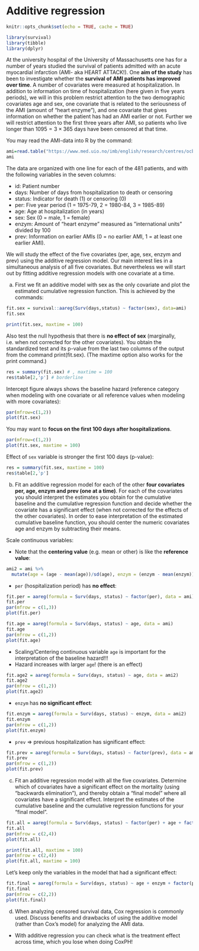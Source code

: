 # Additive regression {-}

```r
knitr::opts_chunk$set(echo = TRUE, cache = TRUE)
```

```r
library(survival)
library(tibble)
library(dplyr)
```

At the university hospital of the University of Massachusetts one has for a number of years studied the survival of patients admitted with an acute myocardial infarction (AMI- aka HEART ATTACK!). One **aim of the study** has been to investigate whether the **survival of AMI patients has improved over time**. A number of covariates were measured at hospitalization. In addition to information on time of hospitalization (here given in five years periods), we will in this problem restrict attention to the two demographic covariates age and sex, one covariate that is related to the seriousness of the AMI (amount of “heart enzyme”), and one covariate that gives information on whether the patient has had an AMI earlier or not. Further we will restrict attention to the first three years after AMI, so patients who live longer than $1095 = 3 \times 365$ days have been censored at that time.

You may read the AMI-data into R by the command:
```r
ami=read.table("https://www.med.uio.no/imb/english/research/centres/ocbe/courses/imb9335/ami.txt",header=T) %>% as_tibble()
ami
```

The data are organized with one line for each of the $481$ patients, and with the following variables in the seven columns:

- id: Patient number
- days: Number of days from hospitalization to death or censoring
- status: Indicator for death (1) or censoring (0)
- per: Five year period (1 = 1975-79, 2 = 1980-84, 3 = 1985-89)
- age: Age at hospitalization (in years)
- sex: Sex (0 = male, 1 = female)
- enzym: Amount of “heart enzyme” measured as ”international units” divided by 100
- prev: Information on earlier AMIs (0 = no earlier AMI, 1 = at least one earlier AMI).

We will study the effect of the five covariates (per, age, sex, enzym and prev) using the additive regression model. Our main interest lies in a simultaneous analysis of all five covariates. But nevertheless we will start out by fitting additive regression models with one covariate at a time.

a) First we fit an additive model with sex as the only covariate and plot the estimated cumulative regression function. This is achieved by the commands:

```r
fit.sex = survival::aareg(Surv(days,status) ~ factor(sex), data=ami)
fit.sex

print(fit.sex, maxtime = 100)
```

Also test the null hypothesis that there is **no effect of sex** (marginally, i.e. when not corrected for the other covariates). You obtain the standardized test and its p-value from the last two columns of the output from the command print(fit.sex). (The maxtime option also works for the print command.)

```r
res = summary(fit.sex) # , maxtime = 100
res$table[2,'p'] # borderline
```

Intercept figure always shows the baseline hazard (reference category when modeling with one covariate or all reference values when modeling with more covariates):
```r
par(mfrow=c(1,2))
plot(fit.sex)
```

You may want to **focus on the first 100 days after hospitalizations**.
```r
par(mfrow=c(1,2))
plot(fit.sex, maxtime = 100)
```

Effect of `sex` variable is stronger the first 100 days (p-value):
```r
res = summary(fit.sex, maxtime = 100)
res$table[2,'p']
```

b) Fit an additive regression model for each of the other **four covariates per, age, enzym and prev (one at a time)**. For each of the covariates you should interpret the estimates you obtain for the cumulative baseline and the cumulative regression function and decide whether the covariate has a significant effect (when not corrected for the effects of the other covariates). In order to ease interpretation of the estimated cumulative baseline function, you should center the numeric covariates age and enzym by subtracting their means.

Scale continuous variables:

- Note that the **centering value** (e.g. mean or other) is like the **reference value**:
```r
ami2 = ami %>% 
  mutate(age = (age - mean(age))/sd(age), enzym = (enzym - mean(enzym))/sd(enzym))
```

- `per` (hospitalization period) has **no effect**:
```r
fit.per = aareg(formula = Surv(days, status) ~ factor(per), data = ami)
fit.per
par(mfrow = c(1,3))
plot(fit.per)
```

```r
fit.age = aareg(formula = Surv(days, status) ~ age, data = ami)
fit.age
par(mfrow = c(1,2))
plot(fit.age)
```

- Scaling/Centering continuous variable `age` is important for the interpretation of the baseline hazard!!!
- Hazard increases with larger `age`! (there is an effect)
```r
fit.age2 = aareg(formula = Surv(days, status) ~ age, data = ami2)
fit.age2
par(mfrow = c(1,2))
plot(fit.age2)
```

- `enzym` has **no significant effect**:
```r
fit.enzym = aareg(formula = Surv(days, status) ~ enzym, data = ami2)
fit.enzym
par(mfrow = c(1,2))
plot(fit.enzym)
```

- `prev` => previous hospitalization has significant effect:
```r
fit.prev = aareg(formula = Surv(days, status) ~ factor(prev), data = ami)
fit.prev
par(mfrow = c(1,2))
plot(fit.prev)
```

c) Fit an additive regression model with all the five covariates. Determine which of covariates have a significant effect on the mortality (using “backwards elimination”), and thereby obtain a “final model” where all covariates have a significant effect. Interpret the estimates of the cumulative baseline and the cumulative regression functions for your “final model”.

```r
fit.all = aareg(formula = Surv(days, status) ~ factor(per) + age + factor(sex) + enzym + factor(prev), data = ami2)
fit.all
par(mfrow = c(2,4))
plot(fit.all)
```

```r
print(fit.all, maxtime = 100)
par(mfrow = c(2,4))
plot(fit.all, maxtime = 100)
```

Let's keep only the variables in the model that had a significant effect:
```r
fit.final = aareg(formula = Surv(days, status) ~ age + enzym + factor(prev), data = ami2)
fit.final
par(mfrow = c(2,2))
plot(fit.final)
```

d) When analyzing censored survival data, Cox regression is commonly used. Discuss benefits and drawbacks of using the additive model (rather than Cox’s model) for analyzing the AMI data.

- With additive regression you can check what is the treatment effect across time, which you lose when doing CoxPH!

